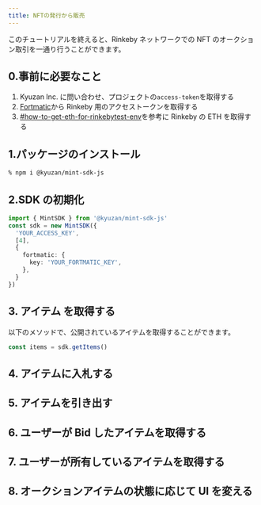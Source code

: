 ```yaml
---
title: NFTの発行から販売
---
```


このチュートリアルを終えると、Rinkeby ネットワークでの NFT のオークション取引を一通り行うことができます。

## 0.事前に必要なこと

1. Kyuzan Inc. に問い合わせ、プロジェクトの`access-token`を取得する
2. [Fortmatic](https://fortmatic.com/)から Rinkeby 用のアクセストークンを取得する
3. [#how-to-get-eth-for-rinkebytest-env](/docs/api#how-to-get-eth-for-rinkebytest-env)を参考に Rinkeby の ETH を取得する

## 1.パッケージのインストール

```sh
% npm i @kyuzan/mint-sdk-js
```

## 2.SDK の初期化

```typescript
import { MintSDK } from '@kyuzan/mint-sdk-js'
const sdk = new MintSDK({
  'YOUR_ACCESS_KEY',
  [4],
  {
    fortmatic: {
      key: 'YOUR_FORTMATIC_KEY',
    },
  }
})
```

## 3. アイテム を取得する

以下のメソッドで、公開されているアイテムを取得することができます。

```jsx
const items = sdk.getItems()
```

## 4. アイテムに入札する

## 5. アイテムを引き出す

## 6. ユーザーが Bid したアイテムを取得する

## 7. ユーザーが所有しているアイテムを取得する

## 8. オークションアイテムの状態に応じて UI を変える
